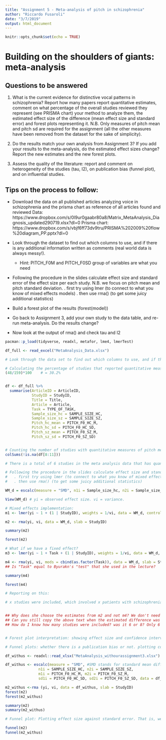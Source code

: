 ```yaml
---
title: "Assignment 5 - Meta-analysis of pitch in schizophrenia"
author: "Riccardo Fusaroli"
date: "3/7/2019"
output: html_document
---
```


```r
knitr::opts_chunk$set(echo = TRUE)
```

# Building on the shoulders of giants: meta-analysis

## Questions to be answered

1. What is the current evidence for distinctive vocal patterns in schizophrenia? Report how many papers report quantitative estimates, comment on what percentage of the overall studies reviewed they represent (see PRISMA chart) your method to analyze them, the estimated effect size of the difference (mean effect size and standard error) and forest plots representing it. N.B. Only measures of pitch mean and pitch sd are required for the assignment (all the other measures have been removed from the dataset for the sake of simplicity). 

2. Do the results match your own analysis from Assignment 3? If you add your results to the meta-analysis, do the estimated effect sizes change? Report the new estimates and the new forest plots.

3. Assess the quality of the literature: report and comment on heterogeneity of the studies (tau, I2), on publication bias (funnel plot), and on influential studies.

## Tips on the process to follow:

- Download the data on all published articles analyzing voice in schizophrenia and the prisma chart as reference of all articles found and reviewed
Data: https://www.dropbox.com/s/0l9ur0gaabr80a8/Matrix_MetaAnalysis_Diagnosis_updated290719.xlsx?dl=0
Prisma chart: https://www.dropbox.com/s/vbjf6ff73dv9tru/PRISMA%202009%20flow%20diagram_PP.pptx?dl=0 
- Look through the dataset to find out which columns to use, and if there is any additional information written as comments (real world data is always messy!).
    * Hint: PITCH_F0M and PITCH_F0SD group of variables are what you need
- Following the procedure in the slides calculate effect size and standard error of the effect size per each study. N.B. we focus on pitch mean and pitch standard deviation.
 . first try using lmer (to connect to what you know of mixed effects models)
 . then use rma() (to get some juicy additional statistics)

- Build a forest plot of the results (forest(model))
 
- Go back to Assignment 3, add your own study to the data table, and re-run meta-analysis. Do the results change?

- Now look at the output of rma() and check tau and I2

```r
pacman::p_load(tidyverse, readxl, metafor, lme4, lmerTest)

df_full <- read_excel("MetaAnalysis_Data.xlsx")

# Look through the data set to find out which columns to use, and if there is any additional information written as comments (real world data is always messy!). * Hint: PITCH_F0M and PITCH_F0SD group of variables are what you need

# Calculating the percentage of studies that reported quantitative measures out of the 159 full-text articles assessed for eligibility.
(48/159)*100    # = 30.2%


df <- df_full %>% 
  summarise(ArticleID = ArticleID, 
            StudyID = StudyID, 
            Title = Title, 
            Article = Article, 
            Task = TYPE_OF_TASK,
            Sample_size_hc = SAMPLE_SIZE_HC,
            Sample_size_sz = SAMPLE_SIZE_SZ,
            Pitch_hc_mean = PITCH_F0_HC_M, 
            Pitch_hc_sd = PITCH_F0_HC_SD, 
            Pitch_sz_mean = PITCH_F0_SZ_M, 
            Pitch_sz_sd = PITCH_F0_SZ_SD)


# Counting the number of studies with quantitative measures of pitch mean and sd in the meta analysis. NB: This code does not tell us if the observations are in the same rows, but we can just eyeball that.
colSums(!is.na(df[8:11]))

# There is a total of 6 studies in the meta analysis data that has quantitative measures of pitch mean and standard deviation for both schizophrenia patients and healthy controls. Additionally, there are two studies that have the measures for only schizophrenia patients, and one study has only the mean pitch for schizophrenia patients.


```


```r
# Following the procedure in the slides calculate effect size and standard error of the effect size per each study. N.B. we focus on pitch mean and pitch standard deviation.
#   . first try using lmer (to connect to what you know of mixed effects models)
#   . then use rma() (to get some juicy additional statistics)

WM_d = escalc(measure = "SMD", n1i = Sample_size_hc, n2i = Sample_size_sz, m1i = Pitch_hc_mean, m2i = Pitch_sz_mean, sd1i = Pitch_hc_sd, sd2i = Pitch_sz_sd, data = df) #SMD = standardized mean difference. N1i = sample size of the control group. n2i = sample size of the patients group.

View(WM_d) # yi = observed effect size. vi = variance.

# Mixed effects implementation:
m1 <- lmer(yi ~ 1 + (1 | StudyID), weights = 1/vi, data = WM_d, control=lmerControl(check.nobs.vs.nlev="ignore", check.nobs.vs.nRE="ignore"))

m2 <- rma(yi, vi, data = WM_d, slab = StudyID)

summary(m2)

forest(m2)

# What if we have a fixed effect?
m3 <- lmer(yi ~ 1 + Task + (1 | StudyID), weights = 1/vi, data = WM_d, control=lmerControl(check.nobs.vs.nlev="ignore", check.nobs.vs.nRE="ignore"))

m4 <- rma(yi, vi, mods = cbind(as.factor(Task)), data = WM_d, slab = StudyID)
## Is "Task" equal to Byurakn's "test" that she used in the lecture?

summary(m4)

forest(m4)

# Reporting on this:

# x studies were included, which involved x patients with schizophrenia and x healthy controls. The overall estimated difference (Cohen’s d) between the patients and the control groups was -0.16, SE = 0.16, z = -1.05, p = 0.29 (non-significant).


## Why does she choose the estimates from m2 and not m4? We don't need fixed effects here
## Can you still copy the above text when the estimated difference was n0t significant? Yes
## How do I know how many studies were included? was it 6 or 8? Only 6


# Forest plot interpretation: showing effect size and confidence intervals by study. Dashed line is zero. The closer the effect sizes are to zero, the smaller is the difference between them.

# Funnel plots: whether there is a publication bias or not. plotting correlation coefficient against standard error, the higher the SE the less methodologically sound the study is.
```


```r
df_withus <- readxl::read_xlsx("MetaAnalysis_withourassignment3.xlsx")

df_withus <- escalc(measure = "SMD", #SMD stands for standard mean difference AKA Cohen's d
               n1i = SAMPLE_SIZE_HC, n2i = SAMPLE_SIZE_SZ,
               m1i = PITCH_F0_HC_M, m2i = PITCH_F0_SZ_M,
               sd1i = PITCH_F0_HC_SD, sd2i = PITCH_F0_SZ_SD, data = df_withus)

m2_withus <-rma (yi, vi, data = df_withus, slab = StudyID)
forest(m2)
forest(m2_withus)
```

```r
summary(m2)
summary(m2_withus)
```

```r
# Funnel plot: Plotting effect size against standard error. That is, we check whether the larger the effect size the more unreliable the estimate (otherwise said, whether only bad studies have good results)

funnel(m2)
funnel(m2_withus)

```




